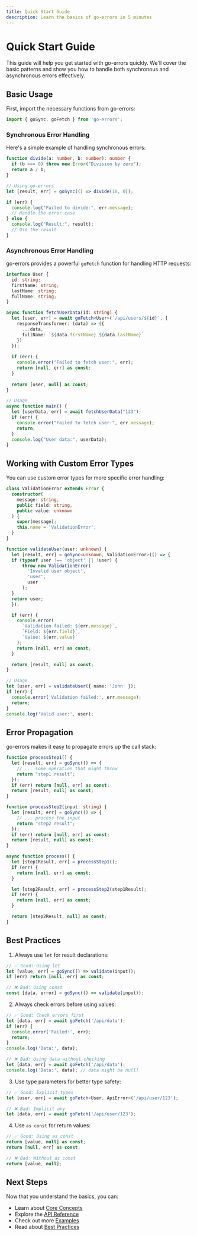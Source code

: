 ```yaml
---
title: Quick Start Guide
description: Learn the basics of go-errors in 5 minutes
---
```


# Quick Start Guide

This guide will help you get started with go-errors quickly. We'll cover the basic patterns and show you how to handle both synchronous and asynchronous errors effectively.

## Basic Usage

First, import the necessary functions from go-errors:

```typescript
import { goSync, goFetch } from 'go-errors';
```

### Synchronous Error Handling

Here's a simple example of handling synchronous errors:

```typescript
function divide(a: number, b: number): number {
  if (b === 0) throw new Error("Division by zero");
  return a / b;
}

// Using go-errors
let [result, err] = goSync(() => divide(10, 0));

if (err) {
  console.log("Failed to divide:", err.message);
  // Handle the error case
} else {
  console.log("Result:", result);
  // Use the result
}
```

### Asynchronous Error Handling

go-errors provides a powerful `goFetch` function for handling HTTP requests:

```typescript
interface User {
  id: string;
  firstName: string;
  lastName: string;
  fullName: string;
}

async function fetchUserData(id: string) {
  let [user, err] = await goFetch<User>(`/api/users/${id}`, {
    responseTransformer: (data) => ({
      ...data,
      fullName: `${data.firstName} ${data.lastName}`
    })
  });
  
  if (err) {
    console.error("Failed to fetch user:", err);
    return [null, err] as const;
  }
  
  return [user, null] as const;
}

// Usage
async function main() {
  let [userData, err] = await fetchUserData("123");
  if (err) {
    console.error("Failed to fetch user:", err.message);
    return;
  }
  console.log("User data:", userData);
}
```

## Working with Custom Error Types

You can use custom error types for more specific error handling:

```typescript
class ValidationError extends Error {
  constructor(
    message: string,
    public field: string,
    public value: unknown
  ) {
    super(message);
    this.name = 'ValidationError';
  }
}

function validateUser(user: unknown) {
  let [result, err] = goSync<unknown, ValidationError>(() => {
  if (typeof user !== 'object' || !user) {
      throw new ValidationError(
        'Invalid user object',
        'user',
        user
      );
  }
  return user;
  });

  if (err) {
    console.error(
      `Validation failed: ${err.message}`,
      `Field: ${err.field}`,
      `Value: ${err.value}`
    );
    return [null, err] as const;
  }

  return [result, null] as const;
}

// Usage
let [user, err] = validateUser({ name: 'John' });
if (err) {
  console.error('Validation failed:', err.message);
  return;
}
console.log('Valid user:', user);
```

## Error Propagation

go-errors makes it easy to propagate errors up the call stack:

```typescript
function processStep1() {
  let [result, err] = goSync(() => {
    // ... some operation that might throw
    return "step1 result";
  });
  if (err) return [null, err] as const;
  return [result, null] as const;
}

function processStep2(input: string) {
  let [result, err] = goSync(() => {
    // ... process the input
    return "step2 result";
  });
  if (err) return [null, err] as const;
  return [result, null] as const;
}

async function process() {
  let [step1Result, err] = processStep1();
  if (err) {
    return [null, err] as const;
  }

  let [step2Result, err] = processStep2(step1Result);
  if (err) {
    return [null, err] as const;
  }

  return [step2Result, null] as const;
}
```

## Best Practices

1. Always use `let` for result declarations:
```typescript
// ✅ Good: Using let
let [value, err] = goSync(() => validate(input));
if (err) return [null, err] as const;

// ❌ Bad: Using const
const [data, error] = goSync(() => validate(input));
```

2. Always check errors before using values:
```typescript
// ✅ Good: Check errors first
let [data, err] = await goFetch('/api/data');
if (err) {
  console.error('Failed:', err);
  return;
}
console.log('Data:', data);

// ❌ Bad: Using data without checking
let [data, err] = await goFetch('/api/data');
console.log('Data:', data); // data might be null!
```

3. Use type parameters for better type safety:
```typescript
// ✅ Good: Explicit types
let [user, err] = await goFetch<User, ApiError>('/api/user/123');

// ❌ Bad: Implicit any
let [data, err] = await goFetch('/api/user/123');
```

4. Use `as const` for return values:
```typescript
// ✅ Good: Using as const
return [value, null] as const;
return [null, err] as const;

// ❌ Bad: Without as const
return [value, null];
```

## Next Steps

Now that you understand the basics, you can:
- Learn about [Core Concepts](/docs/getting-started/core-concepts)
- Explore the [API Reference](/docs/api-reference)
- Check out more [Examples](/docs/examples)
- Read about [Best Practices](/docs/guides/best-practices)
